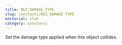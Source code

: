 ```yaml
---
title: REZ_DAMAGE_TYPE
slug: constants/REZ_DAMAGE_TYPE
editorial: stub
category: constants
---
```


<LSLConstant
	name="REZ_DAMAGE_TYPE"
	type="integer"
	value="12"
/>

Set the damage type applied when this object collides.
